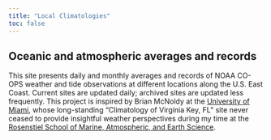 ```yaml
---
title: "Local Climatologies"
toc: false
---
```


## Oceanic and atmospheric averages and records

This site presents daily and monthly averages and records of NOAA CO-OPS weather and tide observations at different locations along the U.S. East Coast. Current sites are updated daily; archived sites are updated less frequently. This project is inspired by Brian McNoldy at the [University of Miami](https://welcome.miami.edu/), whose long-standing “Climatology of Virginia Key, FL” site never ceased to provide insightful weather perspectives during my time at the [Rosenstiel School of Marine, Atmospheric, and Earth Science](Rosenstiel School of Marine, Atmospheric, and Earth Science).